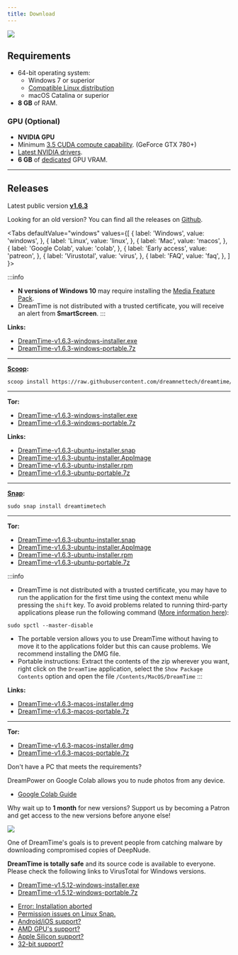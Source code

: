 ```yaml
---
title: Download
---
```



![](/img/screenshots/screely-1615444647332.png)

## Requirements

- 64-bit operating system:
  - Windows 7 or superior
  - [Compatible Linux distribution](https://snapcraft.io/docs/installing-snapd)
  - macOS Catalina or superior
- **8 GB** of RAM.


### GPU (Optional)

- **NVIDIA GPU**
- Minimum [3.5 CUDA compute capability](https://developer.nvidia.com/cuda-gpus). (GeForce GTX 780+)
- [Latest NVIDIA drivers](https://www.nvidia.com/Download/index.aspx).
- **6 GB** of [dedicated](/docs/support/faq#dedicated-vram) GPU VRAM.

---

## Releases

>
Latest public version [**v1.6.3**](/docs/guide/changelog#v163)
>
Looking for an old version? You can find all the releases on [Github](https://github.com/dreamnettech/dreamtime/releases).
>

<Tabs
  defaultValue="windows"
  values={[
    { label: 'Windows', value: 'windows', },
    { label: 'Linux', value: 'linux', },
    { label: 'Mac', value: 'macos', },
    { label: 'Google Colab', value: 'colab', },
    { label: 'Early access', value: 'patreon', },
    { label: 'Virustotal', value: 'virus', },
    { label: 'FAQ', value: 'faq', },
  ]
}>
<TabItem value="windows">

:::info
- **N versions of Windows 10** may require installing the [Media Feature Pack](https://www.microsoft.com/en-us/software-download/mediafeaturepack).
- DreamTime is not distributed with a trusted certificate, you will receive an alert from **SmartScreen**.
:::

**Links:**

- [DreamTime-v1.6.3-windows-installer.exe](https://d.opendreamnet.com/v2/dreamtime/v1.6.3?platform=windows)
- [DreamTime-v1.6.3-windows-portable.7z](https://d.opendreamnet.com/v2/dreamtime/v1.6.3?platform=windows&arch=portable)

---

**[Scoop](https://scoop.sh/):**

```sh
scoop install https://raw.githubusercontent.com/dreamnettech/dreamtime/master/src/scripts/scoop/dreamtime.json
```

---

**Tor:**

- [DreamTime-v1.6.3-windows-installer.exe](http://ezzp7n7ppihoeuj2dlhfwu7qmfpjqp6vc6dvns5uceoyxd2dwr6n44id.onion/downloads/v2/dreamtime/v1.6.3?platform=windows)
- [DreamTime-v1.6.3-windows-portable.7z](http://ezzp7n7ppihoeuj2dlhfwu7qmfpjqp6vc6dvns5uceoyxd2dwr6n44id.onion/downloads/v2/dreamtime/v1.6.3?platform=windows&arch=portable)

</TabItem>

<TabItem value="linux">

**Links:**

- [DreamTime-v1.6.3-ubuntu-installer.snap](https://d.opendreamnet.com/v2/dreamtime/v1.6.3?platform=linux&format=snap)
- [DreamTime-v1.6.3-ubuntu-installer.AppImage](https://d.opendreamnet.com/v2/dreamtime/v1.6.3?platform=linux&format=AppImage)
- [DreamTime-v1.6.3-ubuntu-installer.rpm](https://d.opendreamnet.com/v2/dreamtime/v1.6.3?platform=linux&format=rpm)
- [DreamTime-v1.6.3-ubuntu-portable.7z](https://d.opendreamnet.com/v2/dreamtime/v1.6.3?platform=linux&arch=portable)

---

**[Snap](https://snapcraft.io/dreamtimetech):**

```
sudo snap install dreamtimetech 
```

---

**Tor:**

- [DreamTime-v1.6.3-ubuntu-installer.snap](http://ezzp7n7ppihoeuj2dlhfwu7qmfpjqp6vc6dvns5uceoyxd2dwr6n44id.onion/downloads/v2/dreamtime/v1.6.3?platform=linux&format=snap)
- [DreamTime-v1.6.3-ubuntu-installer.AppImage](http://ezzp7n7ppihoeuj2dlhfwu7qmfpjqp6vc6dvns5uceoyxd2dwr6n44id.onion/downloads/v2/dreamtime/v1.6.3?platform=linux&format=AppImage)
- [DreamTime-v1.6.3-ubuntu-installer.rpm](http://ezzp7n7ppihoeuj2dlhfwu7qmfpjqp6vc6dvns5uceoyxd2dwr6n44id.onion/downloads/v2/dreamtime/v1.6.3?platform=linux&format=rpm)
- [DreamTime-v1.6.3-ubuntu-portable.7z](http://ezzp7n7ppihoeuj2dlhfwu7qmfpjqp6vc6dvns5uceoyxd2dwr6n44id.onion/downloads/v2/dreamtime/v1.6.3?platform=linux&arch=portable)

</TabItem>

<TabItem value="macos">

:::info
- DreamTime is not distributed with a trusted certificate, you may have to run the application for the first time using the context menu while pressing the `shift` key. To avoid problems related to running third-party applications please run the following command ([More information here](https://www.imore.com/how-open-apps-anywhere-macos-catalina-and-mojave)): 

```
sudo spctl --master-disable
``` 

- The portable version allows you to use DreamTime without having to move it to the applications folder but this can cause problems. We recommend installing the DMG file.
- Portable instructions: Extract the contents of the zip wherever you want, right click on the `DreamTime` application, select the `Show Package Contents` option and open the file `/Contents/MacOS/DreamTime`
:::

**Links:**

- [DreamTime-v1.6.3-macos-installer.dmg](https://d.opendreamnet.com/v2/dreamtime/v1.6.3?platform=macos)
- [DreamTime-v1.6.3-macos-portable.7z](https://d.opendreamnet.com/v2/dreamtime/v1.6.3?platform=macos&arch=portable)

---

**Tor:**

- [DreamTime-v1.6.3-macos-installer.dmg](http://ezzp7n7ppihoeuj2dlhfwu7qmfpjqp6vc6dvns5uceoyxd2dwr6n44id.onion/downloads/v2/dreamtime/v1.6.3?platform=macos)
- [DreamTime-v1.6.3-macos-portable.7z](http://ezzp7n7ppihoeuj2dlhfwu7qmfpjqp6vc6dvns5uceoyxd2dwr6n44id.onion/downloads/v2/dreamtime/v1.6.3?platform=macos&arch=portable)

</TabItem>

<TabItem value="colab">

Don't have a PC that meets the requirements? 

DreamPower on Google Colab allows you to nude photos from any device.

- [Google Colab Guide](/docs/guide/google-colab)

</TabItem>

<TabItem value="patreon">

Why wait up to **1 month** for new versions? Support us by becoming a Patron and get access to the new versions before anyone else!

[![](/img/become_a_patron_button.png)](https://www.patreon.com/dreamnet)

</TabItem>

<TabItem value="virus">

One of DreamTime's goals is to prevent people from catching malware by downloading compromised copies of DeepNude.

**DreamTime is totally safe** and its source code is available to everyone. Please check the following links to VirusTotal for Windows versions.

- [DreamTime-v1.5.12-windows-installer.exe](https://www.virustotal.com/gui/file/ba1970a502678dbc3e8c13158aca3f4007aa06ae7938afbb4ceaf300e36a557b/detection)
- [DreamTime-v1.5.12-windows-portable.7z](https://www.virustotal.com/gui/file/75f035d56bdac524bb9d6c2f536350f9a3a947887313b18276ceacef2776adcd/detection)

</TabItem>

<TabItem value="faq">

- [Error: Installation aborted](/docs/support/faq#installation-aborted)
- [Permission issues on Linux Snap.](/docs/support/faq#permission-issues-in-linux)
- [Android/iOS support?](/docs/support/faq#androidios-support)
- [AMD GPU's support?](/docs/support/faq#amd-gpus-support)
- [Apple Silicon support?](/docs/support/faq#apple-silicon-support)
- [32-bit support?](/docs/support/faq#32-bit-support)

</TabItem>

</Tabs>

<ins data-revive-zoneid="3" data-revive-id="3fe087377ab3999f9bd455cef8976f0b"></ins>
